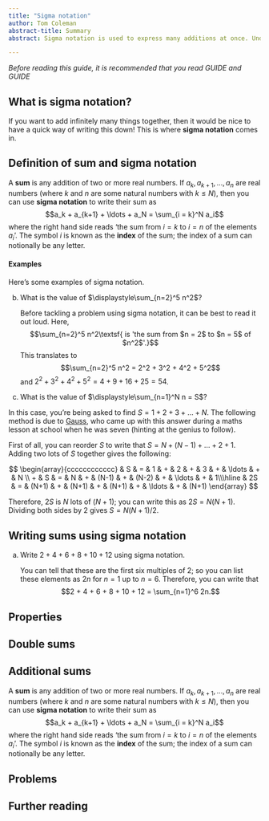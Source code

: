 ```yaml
---
title: "Sigma notation"
author: Tom Coleman
abstract-title: Summary
abstract: Sigma notation is used to express many additions at once. Understanding what this notation is, how it works, and how to manipulate them is a valuable skill to learn for use in almost any area of mathematics.

---
```


*Before reading this guide, it is recommended that you read GUIDE and GUIDE*

## What is sigma notation? {-}

If you want to add infinitely many things together, then it would be nice to have a quick way of writing this down! This is where **sigma notation** comes in.

::: {.callout-note}

## Definition of sum and sigma notation

A **sum** is any addition of two or more real numbers. If $a_k,a_{k+1}, \ldots, a_n$ are real numbers (where $k$ and $n$ are some natural numbers with $k\leq N$), then you can use **sigma notation** to write their sum as $$a_k + a_{k+1} + \ldots + a_N = \sum_{i = k}^N a_i$$ where the right hand side reads 'the sum from $i = k$ to $i = n$ of the elements $a_i$'. The symbol $i$ is known as the **index** of the sum; the index of a sum can notionally be any letter.
:::

#### Examples {-}

Here's some examples of sigma notation.

(b) What is the value of $\displaystyle\sum_{n=2}^5 n^2$?
    
    Before tackling a problem using sigma notation, it can be best to read it out loud. Here, $$\sum_{n=2}^5 n^2\textsf{ is 'the sum from $n = 2$ to $n = 5$ of $n^2$'.}$$ This translates to $$\sum_{n=2}^5 n^2 = 2^2 + 3^2 + 4^2 + 5^2$$ and $2^2 + 3^2 + 4^2 + 5^2 = 4 + 9 + 16 + 25 = 54$.

(c) What is the value of $\displaystyle\sum_{n=1}^N n = S$?

In this case, you're being asked to find $S = 1 + 2 + 3 + \ldots + N$. The following method is due to [Gauss](https://mathshistory.st-andrews.ac.uk/Biographies/Gauss/), who came up with this answer during a maths lesson at school when he was seven (hinting at the genius to follow).

First of all, you can reorder $S$ to write that $S = N + (N-1) + \ldots + 2 + 1$. Adding two lots of $S$ together gives the following:

$$
\begin{array}{cccccccccccc}
& S & = & 1 & + & 2 & + & 3 & + & \ldots & + & N \\
+ & S & = & N & + & (N-1) & + & (N-2) & + & \ldots & + & 1\\\hline
& 2S & = & (N+1) & + & (N+1) & + & (N+1) & + & \ldots & + & (N+1)
\end{array}
$$

Therefore, $2S$ is $N$ lots of $(N+1)$; you can write this as $2S = N(N+1)$. Dividing both sides by $2$ gives $S = N(N+1)/2$.

## Writing sums using sigma notation

(a) Write $2 + 4 + 6 + 8 + 10 + 12$ using sigma notation.
    
    You can tell that these are the first six multiples of $2$; so you can list these elements as $2n$ for $n = 1$ up to $n = 6$. Therefore, you can write that $$2 + 4 + 6 + 8 + 10 + 12 = \sum_{n=1}^6 2n.$$
    
## Properties

## Double sums

::: {.callout-note appearance="simple"}

## Additional sums

A **sum** is any addition of two or more real numbers. If $a_k,a_{k+1}, \ldots, a_n$ are real numbers (where $k$ and $n$ are some natural numbers with $k\leq N$), then you can use **sigma notation** to write their sum as $$a_k + a_{k+1} + \ldots + a_N = \sum_{i = k}^N a_i$$ where the right hand side reads 'the sum from $i = k$ to $i = n$ of the elements $a_i$'. The symbol $i$ is known as the **index** of the sum; the index of a sum can notionally be any letter.

:::

## Problems

## Further reading

